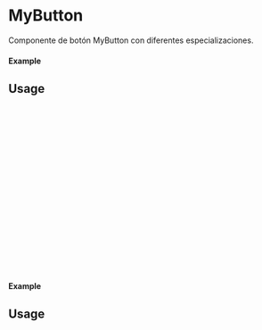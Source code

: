 
<Meta of={MyButton} title="MyButton" />

# MyButton

Componente de botón MyButton con diferentes especializaciones.

#### Example

<Canvas of={MyButton.Primary} />

## Usage

 ```ts
 import {MyButton} from "milibreria";

 function Example(){
  return (
      <MyButton
           text: "Button primary",
           txtColor: 'black',
           bgColor: 'orange',
           borderColor: 'green',
           border: '3',
           size: 'large',
           hoverBgColor: 'blue',
           hoverTxtColor: 'white',
           disabled: false,
           onClick: () => alert("Button Primary"),
      />
  );
 };

 export default Example;
 ```

#### Example

<Canvas of={MyButton.Secondary} />

 ## Usage

 ```ts
 import {MyButton} from 'milibreria';

 function Example(){
  return (
       <MyButton
            text: "Button secondary",
            txtColor: 'black',
            bgColor: 'yellow',
            borderColor: 'red',
            border: '1',
            size: 'small',
            hoverBgColor: 'green',
            hoverTxtColor: 'pink',
            disabled: false,
            onClick: () => alert("Button secondary"),
        />
     );
  };